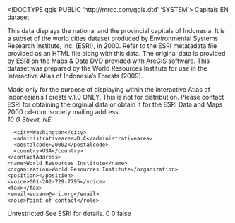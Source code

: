 <!DOCTYPE qgis PUBLIC 'http://mrcc.com/qgis.dtd' 'SYSTEM'>
<qgis version="3.28.1-Firenze">
  <identifier>Capitals</identifier>
  <parentidentifier></parentidentifier>
  <language>EN</language>
  <type>dataset</type>
  <title>Capitals</title>
  <abstract>This data displays the national and the provincial capitals of Indonesia. It is a subset of the world cities dataset produced by Environmental Systems Research Institute, Inc. (ESRI), in 2000. Refer to the ESRI metatadata file provided as an HTML file along with this data. The original data is provided by ESRI on the Maps &amp; Data DVD provided with ArcGIS software. This dataset was prepared by the World Resources Institute for use in the Interactive Atlas of Indonesia's Forests (2009). 

Made only for the purpose of displaying within the Interactive Atlas of Indonesian's Forests v.1.0 ONLY. This is not for distribution. Please contact ESRI for obtaining the orginial data or obtain it for the ESRI Data and Maps 2000 cd-rom.</abstract>
  <keywords vocabulary="gmd:topicCategory">
    <keyword>society</keyword>
  </keywords>
  <contact>
    <contactAddress>
      <type>mailing address</type>
      <address>10 G Street, NE</address>
      <city>Washington</city>
      <administrativearea>D.C</administrativearea>
      <postalcode>20002</postalcode>
      <country>USA</country>
    </contactAddress>
    <name>World Resources Institute</name>
    <organization>World Resources Institute</organization>
    <position></position>
    <voice>001-202-729-7795</voice>
    <fax></fax>
    <email>susanm@wri.org</email>
    <role>Point of contact</role>
  </contact>
  <links>
    <link description="" format="" name="Shapefile" mimeType="" type="Local Area Network" url="file://\\WRICSAP029333\GIS\Users\Lauriane\BACK_UPS\Indonesia_Atlas_1\Indonesia_Atlas_Cd_rom_versions\24_Atlas_Indonesia\Install\Data\PopulatedPlaces\Capitals.shp" size=""/>
  </links>
  <fees></fees>
  <constraints type="Access">Unrestricted</constraints>
  <rights>See ESRI for details.</rights>
  <encoding></encoding>
  <crs>
    <spatialrefsys nativeFormat="Wkt">
      <wkt></wkt>
      <proj4></proj4>
      <srsid>0</srsid>
      <srid>0</srid>
      <authid></authid>
      <description></description>
      <projectionacronym></projectionacronym>
      <ellipsoidacronym></ellipsoidacronym>
      <geographicflag>false</geographicflag>
    </spatialrefsys>
  </crs>
  <extent>
    <spatial minx="95.33333600000000274" maxz="0" maxy="5.56666699999999981" dimensions="2" crs="EPSG:4326" maxx="140.71899400000000924" minz="0" miny="-10.17246399999999973"/>
  </extent>
</qgis>
